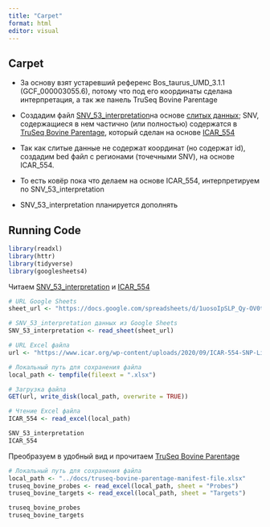 ```yaml
---
title: "Carpet"
format: html
editor: visual
---
```


## Carpet

-   За основу взят устаревший референс Bos_taurus_UMD_3.1.1 (GCF_000003055.6), потому что под его координаты сделана интерпретация, а так же панель TruSeq Bovine Parentage

-   Создадим файл [SNV_53_interpretation](https://docs.google.com/spreadsheets/d/1uosoIpSLP_Qy-OV0t4FkPe3jNXiAXEa85Hp6OyV5NK8/edit?gid=0#gid=0)на основе [слитых данных](https://apknet.ru/analiz-geneticheskix-xarakteristik-v/); SNV, содержащиеся в нем частично (или полностью) содержатся в [TruSeq Bovine Parentage](https://support.illumina.com/downloads/truseq-bovine-parentage-manifest.html), который сделан на основе [ICAR_554](https://www.icar.org/index.php/certifications/dna-certifications/certification-and-accreditation-of-dna-genetic-laboratories/two-new-dna-based-services/genoex-snp-exchange/icar-554-snp-list-for-parentage-discovery/)

-   Так как слитые данные не содержат координат (но содержат id), создадим bed файл с регионами (точечными SNV), на основе ICAR_554.

-   То есть ковёр пока что делаем на основе ICAR_554, интерпретируем по SNV_53_interpretation

-   SNV_53_interpretation планируется дополнять

## Running Code

```r
library(readxl)
library(httr)
library(tidyverse)
library(googlesheets4)
```

Читаем [SNV_53_interpretation ](https://docs.google.com/spreadsheets/d/1uosoIpSLP_Qy-OV0t4FkPe3jNXiAXEa85Hp6OyV5NK8/) и [ICAR_554](https://www.icar.org/wp-content/uploads/2020/09/ICAR-554-SNP-List-for-Parentage-Discovery.xlsx)

```r
# URL Google Sheets
sheet_url <- "https://docs.google.com/spreadsheets/d/1uosoIpSLP_Qy-OV0t4FkPe3jNXiAXEa85Hp6OyV5NK8/"

# SNV_53_interpretation данных из Google Sheets
SNV_53_interpretation <- read_sheet(sheet_url)

# URL Excel файла
url <- "https://www.icar.org/wp-content/uploads/2020/09/ICAR-554-SNP-List-for-Parentage-Discovery.xlsx"

# Локальный путь для сохранения файла
local_path <- tempfile(fileext = ".xlsx")

# Загрузка файла
GET(url, write_disk(local_path, overwrite = TRUE))

# Чтение Excel файла
ICAR_554 <- read_excel(local_path)
```

```r
SNV_53_interpretation
ICAR_554
```

Преобразуем в удобный вид и прочитаем [TruSeq Bovine Parentage](https://support.illumina.com/downloads/truseq-bovine-parentage-manifest.html)

```r
# Локальный путь для сохранения файла
local_path <- "../docs/truseq-bovine-parentage-manifest-file.xlsx"
truseq_bovine_probes <- read_excel(local_path, sheet = "Probes")
truseq_bovine_targets <- read_excel(local_path, sheet = "Targets")
```

```r
truseq_bovine_probes
truseq_bovine_targets
```
